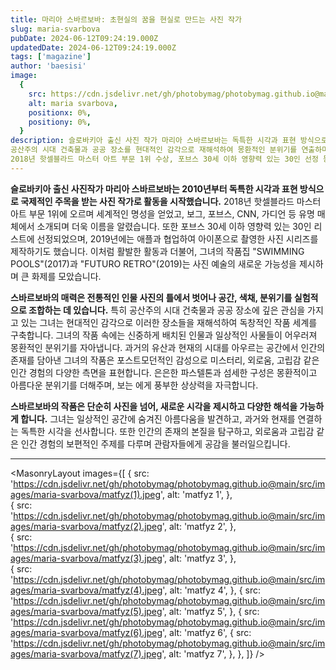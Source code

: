 ```yaml
---
title: 마리아 스바르보바: 초현실의 꿈을 현실로 만드는 사진 작가
slug: maria-svarbova
pubDate: 2024-06-12T09:24:19.000Z
updatedDate: 2024-06-12T09:24:19.000Z
tags: ['magazine']
author: 'baesisi'
image:
  {
    src: https://cdn.jsdelivr.net/gh/photobymag/photobymag.github.io@main/src/images/maria-svarbova/matfyz(6).jpeg,
    alt: maria svarbova,
    positionx: 0%,
    positiony: 0%,
  }
description: 슬로바키아 출신 사진 작가 마리아 스바르보바는 독특한 시각과 표현 방식으로 국제적인 주목을 받는 사진 작가입니다. 
공산주의 시대 건축물과 공공 장소를 현대적인 감각으로 재해석하여 몽환적인 분위기를 연출하며, 인간 존재의 본질과 외로움, 고립감 같은 보편적인 주제를 다룹니다. 
2018년 핫셀블라드 마스터 아트 부문 1위 수상, 포브스 30세 이하 영향력 있는 30인 선정 등 수많은 명성을 얻으며 사진 예술의 새로운 가능성을 제시하는 작가로 자리 잡았습니다.
---
```


**슬로바키아 출신 사진작가 마리아 스바르보바는 2010년부터 독특한 시각과 표현 방식으로 국제적인 주목을 받는 사진 작가로 활동을 시작했습니다.** 2018년 핫셀블라드 마스터 아트 부문 1위에 오르며 세계적인 명성을 얻었고, 보그, 포브스, CNN, 가디언 등 유명 매체에서 소개되며 더욱 이름을 알렸습니다. 또한 포브스 30세 이하 영향력 있는 30인 리스트에 선정되었으며, 2019년에는 애플과 협업하여 아이폰으로 촬영한 사진 시리즈를 제작하기도 했습니다. 이처럼 활발한 활동과 더불어, 그녀의 작품집 "SWIMMING POOLS"(2017)과 "FUTURO RETRO"(2019)는 사진 예술의 새로운 가능성을 제시하며 큰 화제를 모았습니다.

**스바르보바의 매력은 전통적인 인물 사진의 틀에서 벗어나 공간, 색채, 분위기를 실험적으로 조합하는 데 있습니다.** 특히 공산주의 시대 건축물과 공공 장소에 깊은 관심을 가지고 있는 그녀는 현대적인 감각으로 이러한 장소들을 재해석하여 독창적인 작품 세계를 구축합니다. 그녀의 작품 속에는 신중하게 배치된 인물과 일상적인 사물들이 어우러져 몽환적인 분위기를 자아냅니다. 과거의 유산과 현재의 시대를 아우르는 공간에서 인간의 존재를 담아낸 그녀의 작품은 포스트모던적인 감성으로 미스터리, 외로움, 고립감 같은 인간 경험의 다양한 측면을 표현합니다. 은은한 파스텔톤과 섬세한 구성은 몽환적이고 아름다운 분위기를 더해주며, 보는 에게 풍부한 상상력을 자극합니다.

**스바르보바의 작품은 단순히 사진을 넘어, 새로운 시각을 제시하고 다양한 해석을 가능하게 합니다.** 그녀는 일상적인 공간에 숨겨진 아름다움을 발견하고, 과거와 현재를 연결하는 독특한 시각을 선사합니다. 또한 인간의 존재의 본질을 탐구하고, 외로움과 고립감 같은 인간 경험의 보편적인 주제를 다루며 관람자들에게 공감을 불러일으킵니다.

---


<MasonryLayout
  images={[
    {
      src: 'https://cdn.jsdelivr.net/gh/photobymag/photobymag.github.io@main/src/images/maria-svarbova/matfyz(1).jpeg',
      alt: 'matfyz 1',
    },    
    {
      src: 'https://cdn.jsdelivr.net/gh/photobymag/photobymag.github.io@main/src/images/maria-svarbova/matfyz(2).jpeg',
      alt: 'matfyz 2',
    },    
    {
      src: 'https://cdn.jsdelivr.net/gh/photobymag/photobymag.github.io@main/src/images/maria-svarbova/matfyz(3).jpeg',
      alt: 'matfyz 3',
    },    
    {
      src: 'https://cdn.jsdelivr.net/gh/photobymag/photobymag.github.io@main/src/images/maria-svarbova/matfyz(4).jpeg',
      alt: 'matfyz 4',
    },
        {
      src: 'https://cdn.jsdelivr.net/gh/photobymag/photobymag.github.io@main/src/images/maria-svarbova/matfyz(5).jpeg',
      alt: 'matfyz 5',
    },
        {
      src: 'https://cdn.jsdelivr.net/gh/photobymag/photobymag.github.io@main/src/images/maria-svarbova/matfyz(6).jpeg',
      alt: 'matfyz 6',
          {
      src: 'https://cdn.jsdelivr.net/gh/photobymag/photobymag.github.io@main/src/images/maria-svarbova/matfyz(7).jpeg',
      alt: 'matfyz 7',
    },
    },
  ]}
/>
